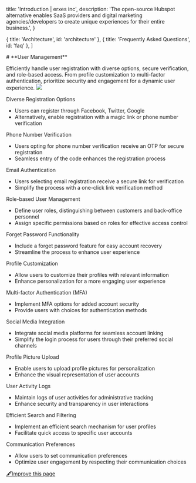 
  title: 'Introduction | erxes inc',
  description:
    'The open-source Hubspot alternative enables SaaS providers and digital marketing agencies/developers to create unique experiences for their entire business.',
}

  { title: 'Architecture', id: 'architecture' },
  { title: 'Frequently Asked Questions', id: 'faq' },
]

<HeroPattern />
# **User Management**

Efficiently handle user registration with diverse options, secure verification, and role-based access. From profile customization to multi-factor authentication, prioritize security and engagement for a dynamic user experience.
![](https://office.erxes.io/gateway/read-file?key=office-erxes-io/0.1660887172036578Screenshot2023-12-02221523.png)

Diverse Registration Options
- Users can register through Facebook, Twitter, Google
- Alternatively, enable registration with a magic link or phone number verification

Phone Number Verification
- Users opting for phone number verification receive an OTP for secure registration
- Seamless entry of the code enhances the registration process

Email Authentication
- Users selecting email registration receive a secure link for verification
- Simplify the process with a one-click link verification method

Role-based User Management
- Define user roles, distinguishing between customers and back-office personnel
- Assign specific permissions based on roles for effective access control

Forget Password Functionality
- Include a forget password feature for easy account recovery
- Streamline the process to enhance user experience

Profile Customization
- Allow users to customize their profiles with relevant information
- Enhance personalization for a more engaging user experience

Multi-factor Authentication (MFA)
- Implement MFA options for added account security
- Provide users with choices for authentication methods

Social Media Integration
- Integrate social media platforms for seamless account linking
- Simplify the login process for users through their preferred social channels

Profile Picture Upload
- Enable users to upload profile pictures for personalization
- Enhance the visual representation of user accounts

User Activity Logs
- Maintain logs of user activities for administrative tracking
- Enhance security and transparency in user interactions

Efficient Search and Filtering
- Implement an efficient search mechanism for user profiles
- Facilitate quick access to specific user accounts

Communication Preferences
- Allow users to set communication preferences
- Optimize user engagement by respecting their communication choices


[🖋️Improve this page](https://github.com/erxes/erxes-docs/edit/main/src/app/requirement/ecommerce/user/page.mdx)
